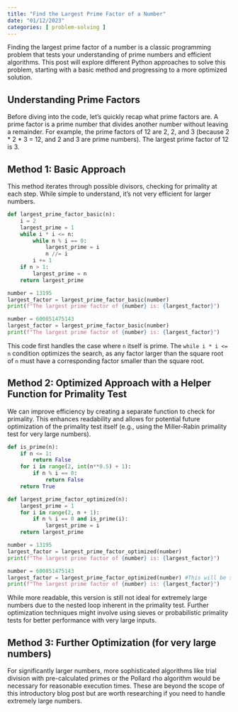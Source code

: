 ```yaml
---
title: "Find the Largest Prime Factor of a Number"
date: "01/12/2023"
categories: [ problem-solving ]
---
```



Finding the largest prime factor of a number is a classic programming problem that tests your understanding of prime numbers and efficient algorithms.  This post will explore different Python approaches to solve this problem, starting with a basic method and progressing to a more optimized solution.


## Understanding Prime Factors

Before diving into the code, let's quickly recap what prime factors are.  A prime factor is a prime number that divides another number without leaving a remainder. For example, the prime factors of 12 are 2, 2, and 3 (because 2 * 2 * 3 = 12, and 2 and 3 are prime numbers).  The largest prime factor of 12 is 3.


## Method 1: Basic Approach

This method iterates through possible divisors, checking for primality at each step. While simple to understand, it's not very efficient for larger numbers.

```python
def largest_prime_factor_basic(n):
    i = 2
    largest_prime = 1
    while i * i <= n:
        while n % i == 0:
            largest_prime = i
            n //= i
        i += 1
    if n > 1:
        largest_prime = n
    return largest_prime

number = 13195
largest_factor = largest_prime_factor_basic(number)
print(f"The largest prime factor of {number} is: {largest_factor}")

number = 600851475143
largest_factor = largest_prime_factor_basic(number)
print(f"The largest prime factor of {number} is: {largest_factor}")
```

This code first handles the case where `n` itself is prime.  The `while i * i <= n` condition optimizes the search, as any factor larger than the square root of `n` must have a corresponding factor smaller than the square root.


## Method 2: Optimized Approach with a Helper Function for Primality Test


We can improve efficiency by creating a separate function to check for primality. This enhances readability and allows for potential future optimization of the primality test itself (e.g., using the Miller-Rabin primality test for very large numbers).


```python
def is_prime(n):
    if n <= 1:
        return False
    for i in range(2, int(n**0.5) + 1):
        if n % i == 0:
            return False
    return True

def largest_prime_factor_optimized(n):
    largest_prime = 1
    for i in range(2, n + 1):
        if n % i == 0 and is_prime(i):
            largest_prime = i
    return largest_prime

number = 13195
largest_factor = largest_prime_factor_optimized(number)
print(f"The largest prime factor of {number} is: {largest_factor}")

number = 600851475143
largest_factor = largest_prime_factor_optimized(number) #This will be slow
print(f"The largest prime factor of {number} is: {largest_factor}")
```

While more readable, this version is still not ideal for extremely large numbers due to the nested loop inherent in the primality test.  Further optimization techniques might involve using sieves or probabilistic primality tests for better performance with very large inputs.


## Method 3:  Further Optimization (for very large numbers)

For significantly larger numbers, more sophisticated algorithms like trial division with pre-calculated primes or the Pollard rho algorithm would be necessary for reasonable execution times. These are beyond the scope of this introductory blog post but are worth researching if you need to handle extremely large numbers.

